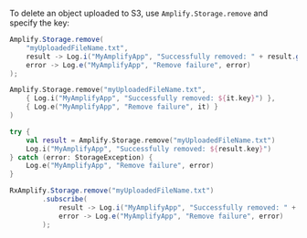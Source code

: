 To delete an object uploaded to S3, use `Amplify.Storage.remove` and specify the key:

<BlockSwitcher>
<Block name="Java">

```java
Amplify.Storage.remove(
    "myUploadedFileName.txt",
    result -> Log.i("MyAmplifyApp", "Successfully removed: " + result.getKey()),
    error -> Log.e("MyAmplifyApp", "Remove failure", error)
);
```

</Block>
<Block name="Kotlin - Callbacks">

```kotlin
Amplify.Storage.remove("myUploadedFileName.txt",
    { Log.i("MyAmplifyApp", "Successfully removed: ${it.key}") },
    { Log.e("MyAmplifyApp", "Remove failure", it) }
)
```

</Block>
<Block name="Kotlin - Coroutines (Beta)">

```kotlin
try {
    val result = Amplify.Storage.remove("myUploadedFileName.txt")
    Log.i("MyAmplifyApp", "Successfully removed: ${result.key}")
} catch (error: StorageException) {
    Log.e("MyAmplifyApp", "Remove failure", error)
}
```

</Block>
<Block name="RxJava">

```java
RxAmplify.Storage.remove("myUploadedFileName.txt")
        .subscribe(
            result -> Log.i("MyAmplifyApp", "Successfully removed: " + result.getKey()),
            error -> Log.e("MyAmplifyApp", "Remove failure", error)
        );
```

</Block>
</BlockSwitcher>
